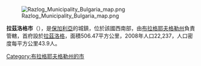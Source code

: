 [[Image:Razlog_Municipality_Bulgaria_map.png|right]]

'''拉茲洛格市'''（{{lang-bg|Разлог}}），是[[保加利亞|保加利亞]]的城鎮，位於該國西南部，由[[布拉格耶夫格勒州|布拉格耶夫格勒州]]負責管轄，首府設於[[拉茲洛格|拉茲洛格]]，面積506.47平方公里，2008年人口22,237，人口密度每平方公里43.9人。

{{Coord|41|53|N|23|28|E|region:BG|display=title}}

{{Bulgaria-geo-stub}}
[[Category:布拉格耶夫格勒州的市|Category:布拉格耶夫格勒州的市]]